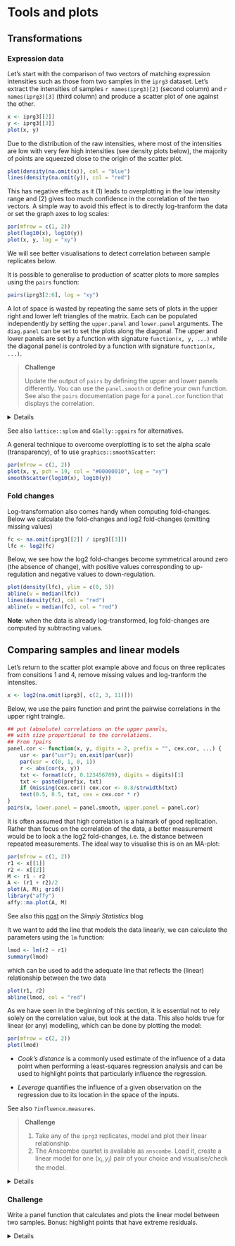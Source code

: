 # Tools and plots

## Transformations

### Expression data

Let's start with the comparison of two vectors of matching expression
intensities such as those from two samples in the `iprg3`
dataset. Let's extract the intensities of samples `r names(iprg3)[2]`
(second column) and `r names(iprg3)[3]` (third column) and produce a
scatter plot of one against the other.

```r
x <- iprg3[[2]]
y <- iprg3[[3]]
plot(x, y)
```

Due to the distribution of the raw intensities, where most of the
intensities are low with very few high intensities (see density plots
below), the majority of points are squeezed close to the origin of the
scatter plot.

```r
plot(density(na.omit(x)), col = "blue")
lines(density(na.omit(y)), col = "red")
```

This has negative effects as it (1) leads to overplotting in the low
intensity range and (2) gives too much confidence in the correlation
of the two vectors. A simple way to avoid this effect is to directly
log-tranform the data or set the graph axes to log scales:

```r
par(mfrow = c(1, 2))
plot(log10(x), log10(y))
plot(x, y, log = "xy")
```

We will see better visualisations to detect correlation between sample
replicates below.

It is possible to generalise to production of scatter plots to more
samples using the `pairs` function:

```r
pairs(iprg3[2:6], log = "xy")
```

A lot of space is wasted by repeating the same sets of plots in the
upper right and lower left triangles of the matrix. Each can be
populated independently by setting the `upper.panel` and `lower.panel`
arguments. The `diag.panel` can be set to set the plots along the
diagonal. The upper and lower panels are set by a function with
signature `function(x, y, ...)` while the diagonal panel is controled
by a function with signature `function(x, ...)`.

> **Challenge**
>
> Update the output of `pairs` by defining the upper and lower panels
> differently. You can use the `panel.smooth` or define your own
> function. See also the `pairs` documentation page for a `panel.cor`
> function that displays the correlation.

<details>
```r
my.panel <- function(x, y, ...) {
	points(x, y, col = "#00000030", ...)
	grid()
	abline(0, 1, col = "red")
}
pairs(iprg3[, 2:5], upper.panel = my.panel, log = "xy")
```
</details>

See also `lattice::splom` and `GGally::ggairs` for alternatives.

A general technique to overcome overplotting is to set the alpha scale
(transparency), of to use `graphics::smoothScatter`:

```r
par(mfrow = c(1, 2))
plot(x, y, pch = 19, col = "#00000010", log = "xy")
smoothScatter(log10(x), log10(y))
```

### Fold changes

Log-transformation also comes handy when computing fold-changes. Below
we calculate the fold-changes and log2 fold-changes (omitting missing
values)

```r
fc <- na.omit(iprg3[[2]] / iprg3[[3]])
lfc <- log2(fc)
```

Below, we see how the log2 fold-changes become symmetrical around zero
(the absence of change), with positive values corresponding to
up-regulation and negative values to down-regulation.

```r
plot(density(lfc), ylim = c(0, 5))
abline(v = median(lfc))
lines(density(fc), col = "red")
abline(v = median(fc), col = "red")
```

**Note**: when the data is already log-transformed, log fold-changes
are computed by subtracting values.

## Comparing samples and linear models

Let's return to the scatter plot example above and focus on three
replicates from consitions 1 and 4, remove missing values and
log-tranform the intensites.


```r
x <- log2(na.omit(iprg3[, c(2, 3, 11)]))
```

Below, we use the pairs function and print the pairwise correlations
in the upper right traingle.

```r
## put (absolute) correlations on the upper panels,
## with size proportional to the correlations.
## From ?pairs
panel.cor <- function(x, y, digits = 2, prefix = "", cex.cor, ...) {
	usr <- par("usr"); on.exit(par(usr))
	par(usr = c(0, 1, 0, 1))
	r <- abs(cor(x, y))
	txt <- format(c(r, 0.123456789), digits = digits)[1]
	txt <- paste0(prefix, txt)
	if (missing(cex.cor)) cex.cor <- 0.8/strwidth(txt)
	text(0.5, 0.5, txt, cex = cex.cor * r)
}
pairs(x, lower.panel = panel.smooth, upper.panel = panel.cor)
```

It is often assumed that high correlation is a halmark of good
replication. Rather than focus on the correlation of the data, a
better measurement would be to look a the log2 fold-changes, i.e. the
distance between repeated measurements. The ideal way to visualise
this is on an MA-plot:


```r
par(mfrow = c(1, 2))
r1 <- x[[1]]
r2 <- x[[2]]
M <- r1 - r2
A <- (r1 + r2)/2
plot(A, M); grid()
library("affy")
affy::ma.plot(A, M)
```

See also this
[post](http://simplystatistics.org/2015/08/12/correlation-is-not-a-measure-of-reproducibility/)
on the *Simply Statistics* blog.

It we want to add the line that models the data linearly, we can
calculate the parameters using the `lm` function:

```r
lmod <- lm(r2 ~ r1)
summary(lmod)
```

which can be used to add the adequate line that reflects the (linear)
relationship between the two data

```r
plot(r1, r2)
abline(lmod, col = "red")
```

As we have seen in the beginning of this section, it is essential not
to rely solely on the correlation value, but look at the data. This
also holds true for linear (or any) modelling, which can be done by
plotting the model:

```r
par(mfrow = c(2, 2))
plot(lmod)
```

* *Cook's distance* is a commonly used estimate of the influence of a
  data point when performing a least-squares regression analysis and
  can be used to highlight points that particularly influence the
  regression.

* *Leverage* quantifies the influence of a given observation on the
  regression due to its location in the space of the inputs.

See also `?influence.measures`.

> **Challenge**
>
> 1. Take any of the `iprg3` replicates, model and plot their linear
>    relationship.
> 2. The Anscombe quartet is available as `anscombe`. Load it, create
>    a linear model for one $(x_i, y_i)$ pair of your choice and
>    visualise/check the model.

<details>
```r
x3 <- anscombe[, 3]
y3 <- anscombe[, 7]
lmod <- lm(y3 ~ x3)
summary(lmod)
par(mfrow = c(2, 2))
plot(lmod)
```
</details>


### Challenge

Write a panel function that calculates and plots the linear model
between two samples. Bonus: highlight points that have extreme
residuals.

<details>
```r
my.panel <- function(x, y, ...) {
	sel <- !is.na(x) & !is.na(y)
	x <- x[sel]
	y <- y[sel]
	lmod <- lm(y ~ x)
	r <- residuals(lmod)/predict(lmod)
	q1 <- quantile(r, 0.01)
	q2 <- quantile(r, 0.99)
	inq <- r > q1 & r < q2
	points(x, y, col = ifelse(inq, "black", "steelblue"))
	grid()
	abline(lmod, col = "red")
}
pairs(log10(iprg3[, 2:5]), upper.panel = my.panel)
```
<details>

## Plots for statistical analyses

### P-value distributions

Let's use the `ALL_bclneg` dataset, that we already have analysed with
`r Biocpkg("limma")` in the *Data* chapter.

Whenever performing a statistical test, it is important to quality
check the distribution of non-adjusted p-values. Below, we see an
enrichment of small p-values, as opposed to a uniform distribution to
be expected under the null hypothesis of absence of changes between
groups.

```r
fvarLabels(ALL_bcrneg)
hist(fData(ALL_bcrneg)$P.Value)
```

The histograms below illustrate [other
distributions](http://varianceexplained.org/statistics/interpreting-pvalue-histogram/)
to beware of.

![](./img/plot_melted-1.png)

Another important visualisation for statistical results are the
*Volcano plots*, that show the relationship between the significance
of the individual tests (adjusted p-values) and their magnitude of the
effect (log2 fold-changes).


### Volcano plot


```r
lfc <- fData(ALL_bcrneg)$logFC
bh <- fData(ALL_bcrneg)$adj.P.Val
plot(lfc, -log10(bh),
	 main = "Volcano plot",
	 xlab = expression(log[2]~fold-change),
	 ylab = expression(-log[10]~adjusted~p-value))
grid()
```

The volcano plot can further be annotated using vertical and
horizontal lines depicting thresholds of interest or points can be
colour-coded based on their interest.

```r
lfc <- fData(ALL_bcrneg)$logFC
bh <- fData(ALL_bcrneg)$adj.P.Val
sign <- abs(lfc) > 1 & bh < 0.01
plot(lfc, -log10(bh),
	 main = "Volcano plot",
	 col = ifelse(sign, "red", "black"),
	 pch = ifelse(sign, 19, 1),
	 xlab = expression(log[2]~fold-change),
	 ylab = expression(-log[10]~adjusted~p-value))
grid()
abline(v = c(-1, 1), lty = "dotted")
abline(h = -log10(0.05), lty = "dotted")
```

It is also possible to identify and label individual points on the
plot using the `identify` function

```r
i <- identify(lfc, -log10(bh), featureNames(ALL_bcrneg))
```

```r
i <- c(713L, 714L, 756L, 2456L, 7081L, 7082L, 7094L, 9823L, 10299L, 10604L)
lfc <- fData(ALL_bcrneg)$logFC
bh <- fData(ALL_bcrneg)$adj.P.Val
sign <- abs(lfc) > 1 & bh < 0.01
plot(lfc, -log10(bh),
	 main = "Volcano plot",
	 col = ifelse(sign, "red", "black"),
	 pch = ifelse(sign, 19, 1),
	 xlab = expression(log[2]~fold-change),
	 ylab = expression(-log[10]~adjusted~p-value))
grid()
abline(v = c(-1, 1), lty = "dotted")
abline(h = -log10(0.05), lty = "dotted")
text(lfc[i], -log10(bh)[i], featureNames(ALL_bcrneg)[i], pos = 2)
```

### Treating the plot as a statistic

From

> Mahbubul Majumder, Heike Hofmann & [Dianne
> Cook](http://www.dicook.org/) (2013) Validation of Visual
> Statistical Inference, Applied to Linear Models, Journal of the
> American Statistical Association, 108:503, 942-956, DOI:
> [10.1080/01621459.2013.808157](https://www.tandfonline.com/doi/full/10.1080/01621459.2013.808157?scroll=top&needAccess=true).


![](./img/uasa_a_808157_o_f0004g.jpg)

**Figure 4** Lineup plot (m = 20) using scatterplots for testing H 0:
β k = 0, where covariate Xk is continuous. One of these plots is the
plot of the actual data, and the remaining are null plots, produced by
simulating data from a null model that assumes H 0 is true. Which plot
is the most different from the others, in the sense that there is the
steepest slope? (The position of the actual data plot is provided in
Section 5.2.) The online version of this figure is in color.

## Visualising intersections

Venn and Euler diagrams are popular representation when comparing sets
and their intersection. Two useful R packages to generate such plots
are `r CRANpkg("venneuler")` and `r Githubpkg("js229/Vennerable")`.

We will use the `crc` feature names to generate a test data:

```r
set.seed(123)
x <- replicate(3, sample(featureNames(crc), 35), simplify = FALSE)
names(x) <- LETTERS[1:3]
(v <- Venn(x))
plot(v)
```

The `r CRANpkg("UpSetR")` visualises intersections of sets as a matrix
in which the rows represent the sets and the columns represent their
intersection sizes. For each set that is part of a given intersection,
a black filled circle is placed in the corresponding matrix cell. If a
set is not part of the intersection, a light gray circle is shown. A
vertical black line connects the topmost black circle with the
bottom most black circle in each column to emphasise the column-based
relationships. The size of the intersections is shown as a bar chart
placed on top of the matrix so that each column lines up with exactly
one bar. A second bar chart showing the size of the each set is shown
to the left of the matrix.

We will first make use of the `fromList` function to convert our list
to a `UpSetR` compatible input and then generate the figure:

```r
library("UpSetR")
x2 <- fromList(x)
upset(x2)
```

The following
[tweet](https://twitter.com/ngehlenborg/status/986354574989709312) by
the author of the package illustrates how Venn and upset diagrams
relate to each other.


```r
upset(x2, order.by = "freq")
upset(x2, order.by = "degree")
upset(x2, order.by = c("freq", "degree"))
upset(x2, order.by = c("degree", "freq"))

upset(x2, sets = c("A", "B"))
upset(x2, sets = c("B", "C", "A"), keep.order = TRUE)

upset(x2, group.by = "sets")

## Add set D with a single intersection
x3 <- x2
x3$D <- 0
x3[1, "D"] <- 1
head(x3)

upset(x3)
upset(x3, empty.intersections = "on")
```

Visualising intersections with `UpSetR` shines with more that 4 sets,
as Venn diagrams become practically useless.


### Challenge

Generate a bigger dataset containing 10 sets. Try to generate Venn
and upset diagrams as shown above.


```r
set.seed(123)
x <- replicate(10, sample(featureNames(crc), 35), simplify = FALSE)
names(x) <- LETTERS[1:10]
```

When the number of sets become larger, the options above, as well as
`nsets`, the number of sets (default is 5) and `nintersects`, the
number of intersectios (default is 40) becomes useful.

## Unsupervised learning

In **unsupervised learning** (UML), no labels are provided, and the
learning algorithm focuses solely on detecting structure in unlabelled
input data. One generally differentiates between

- **Clustering**, where the goal is to find homogeneous subgroups
  within the data; the grouping is based on distance between
  observations.

- **Dimensionality reduction**, where the goal is to identify patterns in
  the features of the data. Dimensionality reduction is often used to
  facilitate visualisation of the data, as well as a pre-processing
  method before supervised learning.

UML presents specific challenges and benefits:

- there is no single goal in UML
- there is generally much more unlabelled data available than labelled
  data.

Unsupervised learning techniques are paramount for exploratory data
analysis and visualisation.

## Hierarchical clustering

### How does hierarchical clustering work {-}

**Initialisation**:  Starts by assigning each of the n points its own cluster

**Iteration**

1. Find the two nearest clusters, and join them together, leading to
   n-1 clusters
2. Continue the cluster merging process until all are grouped into a
   single cluster

**Termination:** All observations are grouped within a single cluster.

```r
set.seed(42)
xr <- data.frame(x = rnorm(5),
				 y = rnorm(5))
cls <- c("red", "blue", "orange", "blue", "orange")
cls <- scales::col2hcl(cls, alpha = 0.5)
par(mfrow = c(1, 2))
plot(xr, cex = 3)
text(xr$x, xr$y, 1:5)
plot(xr, cex = 3, col = cls, pch = 19)
text(xr$x, xr$y, 1:5)
```

The results of hierarchical clustering are typically visualised along
a **dendrogram**, where the distance between the clusters is
proportional to the branch lengths.


```r
plot(hcr <- hclust(dist(xr)))
```

In R:

- Calculate the distance using `dist`, typically the Euclidean
  distance.
- Hierarchical clustering on this distance matrix using `hclust`

> Challenge
>
> Apply hierarchical clustering on the `mulvey2015norm` data and
> generate a sample dendrogram using the dedicated `plot` method as
> shown below.

<details>
```r
d <- dist(t(MSnbase::exprs(mulvey2015norm)))
hcl <- hclust(d)
hcl
plot(hcl, main = "Mulvey et al. 2016")
```
</details>

### Defining clusters {-}

After producing the hierarchical clustering result, we need to *cut
the tree (dendrogram)* at a specific height to defined the
clusters. For example, on our test dataset above, we could decide to
cut it at a distance around 15, that would produce 3 clusters, namely
the XEN samples, the late time points 72 and 48 hours, and the early
time points.

```r
plot(hcl)
abline(h = 15, col = "red")
```

In R we can us the `cutree` function to

- cut the tree at a specific height: `cutree(hcl, h = 15)`
- cut the tree to get a certain number of clusters: `cutree(hcl, k = 3)`

> Challenge
>
> - Cut the hierarchical clustering result at a height to obtain
>   4 clusters by setting `h`.
>
> - Cut the hierarchical clustering result at a height to obtain
>   4 clusters by setting directly `k`, and verify that both provide
>   the same results.
>
> - What happens if we wanted to obtain 5 clusters.

<details>
```r
plot(hcl)
abline(h = 11, col = "red")
cutree(hcl, k = 4)
cutree(hcl, h = 11)
identical(cutree(hcl, k = 4), cutree(hcl, h = 11))
plot(hcl, labels = cutree(hcl, k = 4))
```
</details>

For more advanced dendrogram visualisations, see `r CRANpkg("dendextend")`.

### Effect of distance and clustering algorithm {-}

It is important to highlight that the type of distance and the type of
clustering algorithms will affect the result. Let's observe how using
the euclidean or Pearson correlation distances between expression
profiles can fundamentally change the results.

```r
## toy example: 3 genes, 5 samples from Olga Vitek
gene1 <- c(1, 6, 2, 4, 7)
gene2 <- gene1 + 4
gene3 <- gene2/3 + c(0, 2, 0, 4, 0)
e <- rbind(gene1, gene2, gene3)
dimnames(e) <- list(paste0("gene", 1:3),
					paste0("sample", 1:5))
e
matplot(t(e), type = "b", xlab = "Samples", ylab = "Expression")
```

```r
library("bioDist")
par(mfrow = c(1, 2))
plot(hclust(euc(e)), main = "Euclidean distane")
plot(hclust(cor.dist(e)), main = "Pearson correlational distance")
```

Many of the machine learning methods that are regularly used are
sensitive to difference scales. This applies to unsupervised methods
as well as supervised methods. Below, we show how centering and
scaling the data (row-wise, hence the transposition) affects the
euclidean distance but not the Pearson correlation distance.

```r
e2 <- t(scale(t(e)))
## or manually
## e2 <- (e - rowMeans(e)) / genefilter::rowSds(e)
matplot(t(e2), type = "b", xlab = "Samples", ylab = "Expression")
par(mfrow = c(2, 2))
plot(hclust(euc(e)), main = "Euclidean distance")
plot(hclust(euc(e2)), main = "Euclidean distance (scaled/centred)")
plot(hclust(cor.dist(e)), main = "Pearson correlational distance")
plot(hclust(cor.dist(e2)), main = "Pearson correlational distance (scaled/centred)")
```

Finally, the clustering method itself (the `method` argument in
`hclust`) will also influence the results:

```r
ALL_sign <- ALL_bcrneg[fData(ALL_bcrneg)$adj.P.Val < 0.005, ]
par(mfrow = c(1, 3))
plot(hclust(dist(ALL_sign), method = "complete"))
plot(hclust(dist(ALL_sign), method = "single"))
plot(hclust(dist(ALL_sign), method = "average"))
```

### Challenge {-}

Produce a hierarchical cluster showing relations between mean
organelle profiles from the `hlm` data, such as shown below. To
colour the labels, convert the `hclust` object to a dendrogram with
`as.dendrogram` and set the label colours using `set(dendrogram,
"labels_colors", col_vector))` from the
[`dendextend`](https://github.com/talgalili/dendextend/) package.

```r
par(mar = c(15, 3, 0, 0))
pRoloc::mrkHClust(hlm)
```

<details>
```r
x <- exprs(hlm)
cm <- by(x, fData(hlm)$markers, colMeans)
x <- do.call(rbind, as.list(cm))
plot(hclust(dist(x)))
```
</details>

## k-means clustering

The k-means clustering algorithms aims at partitioning *n*
observations into a fixed number of *k* clusters. The algorithm will
find homogeneous clusters.

In R, we use

```r
stats::kmeans(x, centers = 3, nstart = 10)
```

where

- `x` is a numeric data matrix
- `centers` is the pre-defined number of clusters
- the k-means algorithm has a random component and can be repeated
  `nstart` times to improve the returned model

> Challenge:
>
> - Run the k-means algorithm on the reduce `hlm` spatial proteomics
>   dataset, save the results in a new variable `cl`, and explore its
>   output when printed. Set the number of clusters to be the number
>   of annotated sub-cellular niches.
>
> - The actual results of the algorithms, i.e. the cluster membership
>   can be accessed in the `clusters` element of the clustering result
>   output. Use it to colour the inferred clusters to generate a
>   figure like that shown below.

<details>
```r
cl <- kmeans(MSnbase::exprs(hlm), length(getMarkerClasses(hlm)), nstart = 10)
pairs(MSnbase::exprs(hlm)[, c(1, 3, 5, 9)], col = cl$cluster)
```
</details>

### How does k-means work {-}

Below, we use a manually generated dataset with 3 clusters.

**Initialisation**: randomly assign class membership

```r
set.seed(123)
x <- data.frame(x = rnorm(100, 5, 4),
		y = rnorm(100, 5, 4))
init <- sample(3, nrow(x), replace = TRUE)
plot(x, col = init)
```

**Iteration**:

1. Calculate the centre of each subgroup as the average position of
   all observations is that subgroup.
2. Each observation is then assigned to the group of its nearest
   centre.

It's also possible to stop the algorithm after a certain number of
iterations, or once the centres move less than a certain distance.

```r
par(mfrow = c(1, 2))
plot(x, col = init)
centres <- sapply(1:3, function(i) colMeans(x[init == i, ], ))
centres <- t(centres)
points(centres[, 1], centres[, 2], pch = 19, col = 1:3)

tmp <- dist(rbind(centres, x))
tmp <- as.matrix(tmp)[, 1:3]

ki <- apply(tmp, 1, which.min)
ki <- ki[-(1:3)]

plot(x, col = ki)
points(centres[, 1], centres[, 2], pch = 19, col = 1:3)
```

**Termination**: Repeat iteration until no point changes its cluster
membership.

![k-means convergence (credit Wikipedia)](https://upload.wikimedia.org/wikipedia/commons/e/ea/K-means_convergence.gif)

### Model selection  {-}

Due to the random initialisation, one can obtain different clustering
results. When k-means is run multiple times, the best outcome,
i.e. the one that generates the smallest *total within cluster sum of
squares (SS)*, is selected. The total within SS is calculated as:

For each cluster results:

- for each observation, determine the squared euclidean distance from
  observation to centre of cluster
- sum all distances

Note that this is a **local minimum**; there is no guarantee to obtain
a global minimum.


Below, we see that if we repeat k-means on our `x` data multiple
times, setting the number of iterations to 1 or greater and check
whether you repeatedly obtain the same results.


<details>
```r
cl1 <- kmeans(x, centers = 3, nstart = 10)
cl2 <- kmeans(x, centers = 3, nstart = 10)
table(cl1$cluster, cl2$cluster)

cl3 <- kmeans(x, centers = 3, nstart = 1)
cl4 <- kmeans(x, centers = 3, nstart = 1)
table(cl3$cluster, cl4$cluster)

```
</details>

### How to determine the number of clusters  {-}

1. Run k-means with `k=1`, `k=2`, ..., `k=n`
2. Record total within SS for each value of k.
3. Choose k at the *elbow* position, as illustrated below.

```r
ks <- 5:20
x <- MSnbase::exprs(hlm)
tot_within_ss <- sapply(ks, function(k) {
	cl <- kmeans(x, k, nstart = 10)
	cl$tot.withinss
})
plot(ks, tot_within_ss, type = "b",
	 ylab = "Total within squared distances",
	 xlab = "Values of k tested")
```

There exists other metrics, other than the total within cluster sum of
squares that can be applied, such as the gap statistic (see
`cluster::clusGap`), or the Akaike (AIC) and Bayesian (BIC)
information criteria.

### Challenge {-}

Let's use what we have learned to cluster the `r nrow(mulvey2015norm)`
proteins from the `mulvey2015norm` data in 16 clusters.

1. Use k-means to cluster the `mulvey2015norm` data, setting `centers
   = 20`. Make sure you repeat the clustering more than once (setting
   `nstart`).

2. To plot the expression profiles for the 20 clusters, I suggest to
   use `gplot2`. Do do so, create a `r nrow(mulvey2015norm)` proteins
   by `r ncol(mulvey2015norm)` sample dataframe (or tibble), appending
   the protein accession numbers (from the feature data - you can use
   the `MSnbase::ms2df` helper function) and cluster numbers as 2
   additional columns.

3. Use `gather` to transform the data in a long format.

4. Use `ggplot2` to reproduce the figure below. Optional: use
   `stat_summary` to add a mean profile for each cluster of proteins.

![kmeans clustering on `mulvey2015norm`](./img/kmeans-mulvey-2.png)

<details>
```r
library("pRolocdata")
data(mulvey2015norm)

cl <- kmeans(MSnbase::exprs(mulvey2015norm),
			 centers = 16, nstart = 10, iter.max = 50)

x <- ms2df(mulvey2015norm, fcol = "Accession")
x[["cluster"]] <- cl$cluster
tb <- gather(x, key = sample, value = expression,
			 -cluster, -Accession) %>%
	as_tibble

## Check dimensions
stopifnot(nrow(tb) == prod(dim(mulvey2015norm)))

pd <- pData(mulvey2015norm)
tb$time <- pd[tb[["sample"]], "times"]
tb$rep <- pd[tb[["sample"]], "rep"]

## Plotting
kmp <- ggplot(data = tb,
			  aes(x = paste(time, rep), y = expression,
				  group = Accession, colour = as.factor(cluster))) +
	geom_line() +
	facet_wrap(~ cluster) +
	theme(legend.position = "none") +
	scale_x_discrete("Time course")

kmp2 <- kmp +
	stat_summary(aes(group = cluster),
				 fun.y = mean, geom = "line",
				 colour = "black")
```
</details>

## Principal component analysis (PCA)

**Dimensionality reduction** techniques are widely used and versatile
techniques that can be used to:

- find structure in features
- pre-processing for other ML algorithms, and
- aid in visualisation.

The basic principle of dimensionality reduction techniques is to
transform the data into a new space that summarise properties of the
whole data set along a reduced number of dimensions. These are then
ideal candidates used to visualise the data along these reduced number
of informative dimensions.

### How does it work {-}

Principal Component Analysis (PCA) is a technique that transforms the
original n-dimensional data into a new n-dimensional space.

- These new dimensions are linear combinations of the original data,
  i.e.  they are composed of proportions of the original variables.
- Along these new dimensions, called principal components, the data
  expresses most of its variability along the first PC, then second,
  ...
- Principal components are orthogonal to each other,
  i.e. non-correlated.


```r
set.seed(1)
xy <- data.frame(x = (x <- rnorm(50, 2, 1)),
				 y = x + rnorm(50, 1, 0.5))
pca <- prcomp(xy)

z <- cbind(x = c(-1, 1), y = c(0, 0))
zhat <- z %*% t(pca$rotation[, 1:2])
zhat <- scale(zhat, center = colMeans(xy), scale = FALSE)
par(mfrow = c(1, 3))
plot(xy, main = "Orignal data (2 dimensions)")
plot(xy, main = "Orignal data with PC1")
abline(lm(y ~ x, data = data.frame(zhat - 10)), lty = "dashed")
grid()
plot(pca$x, main = "Data in PCA space")
grid()
```

In R, we can use the `prcomp` function.

Let's apply PCA on the `mulvey2015norm` samples.

```r
pca <- prcomp(MSnbase::exprs(t(mulvey2015norm)))
summary(pca)
```

A summary of the `prcomp` output shows that along PC1 along, we are
able to retain about 75% of the total variance in the data.

### Visualisation {-}

A **biplot** features all original points re-mapped (rotated) along the
first two PCs as well as the original features as vectors along the
same PCs.

```r
biplot(pca)
```

Feature vectors that are in the same direction in PC space are also
correlated in the original data space. This can be seen below when
running PCA on the protein (rather than the samples).

```r
biplot(prcomp(MSnbase::exprs(mulvey2015norm)))
```

One important piece of information when using PCA is the proportion of
variance explained along the PCs, in particular when dealing with high
dimensional data, as PC1 and PC2 (that are generally used for
visualisation), might only account for an insufficient proportion of
variance to be relevant on their own.

In the code chunk below, I extract the standard deviations from the
PCA result to calculate the variances, then obtain the percentage of
and cumulative variance along the PCs.

```r
var <- pca$sdev^2
(pve <- var/sum(var))
cumsum(pve)
```

> Challenge
>
> - Repeat the PCA analysis above, reproducing the biplot and
>   preparing a barplot of the percentage of variance explained by
>   each PC.
>
> - It is often useful to produce custom figures using the data
>   coordinates in PCA space, which can be accessed as `x` in the
>   `prcomp` object. Reproduce the PCA plots below, along PC1 and PC2
>   and PC3 and PC4 respectively.

```r
par(mfrow = c(1, 2))
plot(pca$x[, 1:2], col = mulvey2015norm$times)
plot(pca$x[, 3:4], col = mulvey2015norm$times)
```

<details>
```r
par(mfrow = c(1, 2))
plot(pca$x[, 1:2], col = mulvey2015norm$times)
plot(pca$x[, 3:4], col = mulvey2015norm$times)
```
</details>

### Data pre-processing {-}

We haven't looked at other `prcomp` parameters, other that the first
one, `x`. There are two other ones that are or importance, in
particular in the light of the section on pre-processing above, which
are `center` and `scale.`. The former is set to `TRUE` by default,
while the second one is set the `FALSE`.

<details>

**Example** Repeat the analysis comparing the need for scaling on the
`mtcars` dataset, but using PCA instead of hierarchical
clustering. When comparing the two.

```r
par(mfrow = c(1, 2))
biplot(prcomp(mtcars, scale = FALSE), main = "No scaling")  ## 1
biplot(prcomp(mtcars, scale = TRUE), main = "With scaling") ## 2
```

Without scaling, `disp` and `hp` are the features with the highest
loadings along PC1 and 2 (all others are negligible), which are also
those with the highest units of measurement. Scaling removes this
effect.

</details>

### Final comments on PCA {-}

Real datasets often come with **missing values**. In R, these should
be encoded using `NA`. Unfortunately, standard PCA cannot deal with
missing values, and observations containing `NA` values will be
dropped automatically. This is a viable solution only when the
proportion of missing values is low. Alternatively, the *NIPALS*
(non-linear iterative partial least squares) implementation does
support missing values (see `nipals::nipals`).

Finally, we should be careful when using categorical data in any of
the unsupervised methods described above. Categories are generally
represented as factors, which are encoded as integer levels, and might
give the impression that a distance between levels is a relevant
measure (which it is not, unless the factors are ordered). In such
situations, categorical data can be dropped, or it is possible to
encode categories as binary **dummy variables**. For example, if we
have 3 categories, say `A`, `B` and `C`, we would create two dummy
variables to encode the categories as:

```r
dfr <- data.frame(x = c(1, 0, 0),
				  y = c(0, 1, 0))
rownames(dfr) <- LETTERS[1:3]
dfr
```

so that the distance between each category are approximately equal to 1.

### Challenge {-}

Produce the PCA plot for the `ALL_bcrneg` samples, and annotate the
`NEG` and `BCR/ABL` samples on the plot. Do you think that the two
first components offer enough resolution?

<details>

```r
pca <- prcomp(t(MSnbase::exprs(ALL_bcrneg)), scale = TRUE, center = TRUE)
plot(pca$x[, 1:2], col = ALL_bcrneg$mol.bio, cex = 2)
legend("bottomright", legend = unique(ALL_bcrneg$mol.bio),
	   pch = 1, col = c("black", "red"), bty = "n")
text(pca$x[, 1], pca$x[, 2], sampleNames(ALL_bcrneg), cex = 0.8)

par(mfrow = c(1, 2))
barplot(pca$sdev^2/sum(pca$sdev^2),
		xlab="Principle component",
		ylab="% of variance")

barplot(cumsum(pca$sdev^2/sum(pca$sdev^2) ),
		xlab="Principle component",
		ylab="Pumulative % of variance")

## Conclusion: the two first principle components are insufficient
```
</details>

Repeat the kmeans clustering analysis on the `hml` data above and
visualise the results on a PCA plot.

<details>
```r
cl <- kmeans(MSnbase::exprs(hlm), length(getMarkerClasses(hlm)), nstart = 10)
pca <- prcomp(MSnbase::exprs(hlm), scale = TRUE, center = TRUE)
plot(pca$x[, 1:2], col = cl$cluster)
```
</details>


Produce a PCA with the proteins of the complete `hyperLopit2015`
experiment. Label the results using `final.assignment` feature
variable (corresponding to the proteins assignment to they
sub-cellular localisation) and scale to size of the points based on
the assignment scores available in the `svm.score` feature variable
(this might need to transform the scores to make differences
visisble).

<details>
```r
x <- prcomp(MSnbase::exprs(hyperLOPIT2015))
plot(x$x[, 1:2],
	 pch = ifelse(fData(hyperLOPIT2015)$final.assignment == "unknown", 1, 19),
	 col = as.factor(fData(hyperLOPIT2015)$final.assignment),
	 cex = exp(fData(hyperLOPIT2015)$svm.score) - 1)
```
</details>


## t-Distributed Stochastic Neighbour Embedding

[t-Distributed Stochastic Neighbour Embedding](https://lvdmaaten.github.io/tsne/) (t-SNE)
is a *non-linear* dimensionality reduction technique, i.e. that
different regions of the data space will be subjected to different
transformations. t-SNE will compress small distances, thus bringing
close neighbours together, and will ignore large distances. It is
particularly well suited
for
[very high dimensional data](https://distill.pub/2016/misread-tsne/).

In R, we can use the `Rtsne` function from the `r CRANpkg("Rtsne")`.

The algorithm is stochastic, and will produce different results at
each repetition.

### Parameter tuning {-}

t-SNE has two important parameters that can substantially influence
the clustering of the data

- **Perplexity**: balances global and local aspects of the data.
- **Iterations**: number of iterations before the clustering is
  stopped.

It is important to adapt these for different data. The figure below
shows a 5032 by 20 dataset that represent protein sub-cellular
localisation.

![Effect of different perplexity and iterations when running t-SNE](https://raw.githubusercontent.com/lgatto/visualisation/master/figure/tsnesplots-1.png)

As a comparison, below are the same data with PCA (left) and t-SNE
(right).

![](https://raw.githubusercontent.com/lgatto/visualisation/master/figure/tsneex-1.png)

> **Challenge**
>
> Apply PCA and t-SNE to a data set (for example the `hyperLOPIT2015`
> or `hlm` data).

<details>
```r
library("Rtsne")
pca <- prcomp(MSnbase::exprs(hlm), scale = TRUE, center = TRUE)
rtsne <- Rtsne(MSnbase::exprs(hlm))

par(mfrow = c(1, 2))
plot(pca$x[, 1:2], main = "PCA")
plot(rtsne$Y[, 1:2], main = "t-SNE")
```
</details>

## The curse of dimensionality

There is one very well documented feature of high dimension data,
known as the curse of dimensionality. When the numbers of dimensions
increase, data become increasingly sparse, the definition of distance
or density becomes difficult to define and more and more points become
outliers.

Below, we demonstrate how the number of outliers increases with the
number of dimenstion ([source](https://lgatto.github.io/curse-dimensionality/)):

> The simulation generates N points in hypercubes of d dimensions and
> counts how many of those points are outliers, defined as being in
> the 1% outer shell of the space. In 1 dimension, we have 1% of the
> uniformely distributed points that are outliers. In 50 dimension,
> there are already 60% of the points that are outliers; in 100
> dimensions, almost 90% of the points are outliers.

```r
d <- 1:200
N <- 1000
dat <- lapply(d, function(i) replicate(i, runif(N)))

nout <- function(m) mean(apply(m, 1, function(i) any(i < 0.01 | i > 0.99)))

res <- sapply(dat, nout)

plot(res, type = "l",
	 xlab = "Number of dimensions",
	 ylab = "Proportion of 1% outliers",
	 main = "Curse of Dimensionality")
grid()
```

From

> Jianqing Fan, Fang Han, Han Liu; Challenges of Big Data analysis,
> National Science Review, Volume 1, Issue 2, 1 June 2014, Pages
> 293–314,
> [https://doi.org/10.1093/nsr/nwt032](https://academic.oup.com/nsr/article/1/2/293/1397586).

### As the number of (noisy) proteins increases, signal may be lost {-}

- Simulate n = 100 observations from 2 classes.
- Each observation is a point in m = 2, 40, 200, 1000 dimensions.
- Only first 10 dimensions are informative.
- Plot first 2 principle components.
- Informative data should show a good separation between the two
  classes.

![](./img/fan-nsr-1.png)

### Spurious correlations may arise {-}

- Simulate = 60 observations.
- Each observation is in d = 800, 6400 dimensions
- Left: max absolute correlation the first dimension and any other
  dimension
- Right: max absolute correlation the first dimension and a linear
  combination of any 4

![](./img/fan-nsr-2.png)

See [this](https://www.nature.com/articles/nri.2017.150) comment
scientific correspondance for a recent discussion related to flow and
mass cytometry data.

## PCA loadings vs differential expression

Let's now compare the PCA loadings as calculated above and the
p-values. As we can see below, large loadings may or may not
correspond to small p-values.

```r
pca <- prcomp(t(MSnbase::exprs(ALL_bcrneg)), scale = TRUE, center = TRUE)
par(mfrow = c(1, 2))
plot(pca$x[,1:2], col = ALL_sign$mol.biol, pch = 19)
legend("bottomleft", legend = unique(ALL_sign$mol.biol),
	   col = 1:2, pch = 19, bty = "n")
smoothScatter(pca$rotation[, 1], fData(ALL_bcrneg)$adj.P.Val,
			  xlab = "PCA Loading", ylab = "Adjusted p-values")
```

Let's now repeat the same camparison, focusing on differentially
expressed genes.

```r
table(sign <- fData(ALL_bcrneg)$adj.P.Val < 0.05)
ALL_sign <- ALL_bcrneg[sign, ]
pca_sign <- prcomp(t(MSnbase::exprs(ALL_sign)), center = TRUE, scale = TRUE)
```

Below, we see that there is better separation when we focus on
differentially expressed genes and better consistency between p-values
and loadings. However we can't do this in practice!

```r
par(mfrow = c(1, 2))
plot(pca_sign$x[,1:2], col = ALL_sign$mol.biol, pch = 19)
legend("bottomleft", legend = unique(ALL_sign$mol.biol),
	   col = 1:2, pch = 19, bty = "n")
plot(pca_sign$rotation[, 1], fData(ALL_sign)$adj.P.Val,
	 xlab = "PCA Loading", ylab = "Adjusted p-values")
```

## Heatmaps

```r
heatmap(MSnbase::exprs(mulvey2015norm))
```

A heatmap is composed of two hierarchical clusters (one along the
rows, one along the columns, leading to their re-ordering based on
their similarity) and a intensity matrix. Each of these components is
subject to parameters and options.

As we have seen above, the distance used for clustering can have a
substantial effect on the results, which is conformed below.

```r
heatmap(MSnbase::exprs(mulvey2015norm), distfun = cor.dist)
```

Another important argument, `scale` controls whether rows, columns or
none are scaled. Let's re-use the toy data from the hierarchical
clustering section below.

```r
heatmap(e, scale = "none", main = "No scaling")
heatmap(e, scale = "row", main = "Scaling along rows")
heatmap(e, scale = "column", main = "Scaling along columns")
```

Based on the caveats above, it is essential to present and interpret
heatmaps with great care. It is of course possible to use any type of
data, not only expression data, to build a heatmap.

There exists several packages that allow to produce heatmaps with
various levels of sophistication, such as `heatmap.2` from the
`r CRANpkg("gplots")` package, the `r Biocpkg("Heatplus")` package, or
the `r Biocpkg("ComplexHeatmap")` packages, demonstrated below.

```r
library("ComplexHeatmap")
x <- MSnbase::exprs(mulvey2015norm)
hcl <- hclust(dist(x))
cl <- cutree(hcl, k = 12)
ha1 <- HeatmapAnnotation(data.frame(time = factor(mulvey2015norm$time)))
ha2 <- HeatmapAnnotation(boxplot = anno_boxplot(x))
ha3 <- rowAnnotation(data.frame(cluster = factor(cl)))
Heatmap(x,
		top_annotation = ha1,
		bottom_annotation = ha2,
		column_names_gp = gpar(fontsize = 8),
		row_names_gp = gpar(fontsize = 3),
		bottom_annotation_height = unit(3, "cm")) + ha3
```

Finally, the `r Githubpkg("talgalili/heatmaply")` and
`r Githubpkg("rstudio/d3heatmap")` packages can be used to
generate interactive heatmaps.

```r
library("heatmaply")
heatmaply(MSnbase::exprs(hlm)[1:100, ])
```

```r
heatmaply(MSnbase::exprs(hlm)[1:100, ],
		  RowSideColors = as.factor(fData(hlm)$markers[1:100]))
```

```r
library("d3heatmap")
d3heatmap(MSnbase::exprs(hlm))
```

Reference:

> Key M. *A tutorial in displaying mass spectrometry-based proteomic
> data using heat maps*. BMC Bioinformatics. 2012;13 Suppl
> 16:S10. doi:
> [10.1186/1471-2105-13-S16-S10](https://doi.org/10.1186/1471-2105-13-S16-S10). Epub
> 2012 Nov 5. Review. PMID: 23176119; PMCID: PMC3489527.
